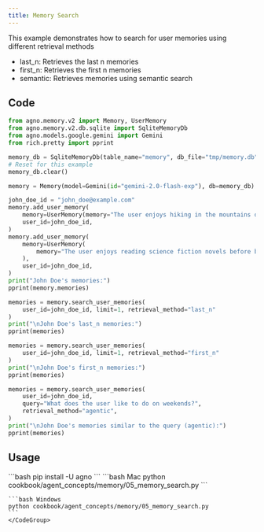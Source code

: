 ```yaml
---
title: Memory Search
---
```


This example demonstrates how to search for user memories using different retrieval methods

- last_n: Retrieves the last n memories
- first_n: Retrieves the first n memories
- semantic: Retrieves memories using semantic search

## Code

```python cookbook/agent_concepts/memory/05_memory_search.py
from agno.memory.v2 import Memory, UserMemory
from agno.memory.v2.db.sqlite import SqliteMemoryDb
from agno.models.google.gemini import Gemini
from rich.pretty import pprint

memory_db = SqliteMemoryDb(table_name="memory", db_file="tmp/memory.db")
# Reset for this example
memory_db.clear()

memory = Memory(model=Gemini(id="gemini-2.0-flash-exp"), db=memory_db)

john_doe_id = "john_doe@example.com"
memory.add_user_memory(
    memory=UserMemory(memory="The user enjoys hiking in the mountains on weekends"),
    user_id=john_doe_id,
)
memory.add_user_memory(
    memory=UserMemory(
        memory="The user enjoys reading science fiction novels before bed"
    ),
    user_id=john_doe_id,
)
print("John Doe's memories:")
pprint(memory.memories)

memories = memory.search_user_memories(
    user_id=john_doe_id, limit=1, retrieval_method="last_n"
)
print("\nJohn Doe's last_n memories:")
pprint(memories)

memories = memory.search_user_memories(
    user_id=john_doe_id, limit=1, retrieval_method="first_n"
)
print("\nJohn Doe's first_n memories:")
pprint(memories)

memories = memory.search_user_memories(
    user_id=john_doe_id,
    query="What does the user like to do on weekends?",
    retrieval_method="agentic",
)
print("\nJohn Doe's memories similar to the query (agentic):")
pprint(memories)
```

## Usage

<Steps>
  <Snippet file="create-venv-step.mdx" />

  <Step title="Install libraries">
    ```bash
    pip install -U agno
    ```
  </Step>

  <Step title="Run Example">
    <CodeGroup>
    ```bash Mac
    python cookbook/agent_concepts/memory/05_memory_search.py
    ```

    ```bash Windows
    python cookbook/agent_concepts/memory/05_memory_search.py
    ```
    </CodeGroup>
  </Step>
</Steps>
